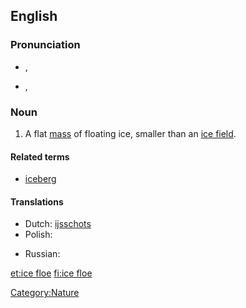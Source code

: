 ==English==

===Pronunciation===
* {{a|UK}} {{IPA|/ˈaɪs.fləʊ/}}, {{SAMPA|/"aIs.fl@U/}}
* {{a|US}} {{IPA|/ˈɔɪs.floʊ/}}, {{SAMPA|/"OIs.floU/}}

===Noun===
{{en-noun|sg=[[ice]] [[floe]]}}

# A flat [[mass]] of floating ice, smaller than an [[ice field]].

====Related terms====
*[[iceberg]]

====Translations====
{{trans-top|mass of floating ice}}
* Dutch: [[ijsschots]]
* Polish: {{t+|pl|kra|f}}
{{trans-mid}}
* Russian: {{t+|ru|льдина}}
{{trans-bottom}}

[[Category:Nature]]

[[et:ice floe]]
[[fi:ice floe]]